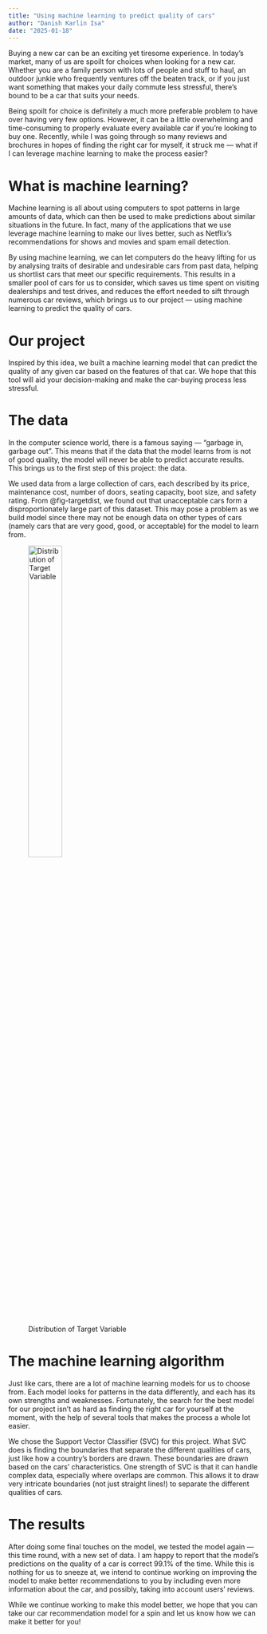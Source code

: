 ```yaml
---
title: "Using machine learning to predict quality of cars"
author: "Danish Karlin Isa"
date: "2025-01-18"
---
```


Buying a new car can be an exciting yet tiresome experience.
In today's market, many of us are spoilt for choices when looking for a new car.
Whether you are a family person with lots of people and stuff to haul,
an outdoor junkie who frequently ventures off the beaten track,
or if you just want something that makes your daily commute less stressful,
there's bound to be a car that suits your needs.

Being spoilt for choice is definitely a much more preferable problem to have
over having very few options. 
However, it can be a little overwhelming and time-consuming 
to properly evaluate every available car if you're looking to buy one.
Recently, while I was going through so many reviews and brochures in hopes of
finding the right car for myself, it struck me —
what if I can leverage machine learning to make the process easier?

# What is machine learning?

Machine learning is all about using computers to spot patterns in large amounts of data,
which can then be used to make predictions about similar situations in the future.
In fact, many of the applications that we use leverage machine learning
to make our lives better, 
such as Netflix's recommendations for shows and movies and spam email detection.

By using machine learning, we can let computers do the heavy lifting for us by
analysing traits of desirable and undesirable cars from past data,
helping us shortlist cars that meet our specific requirements.
This results in a smaller pool of cars for us to consider,
which saves us time spent on visiting dealerships and test drives,
and reduces the effort needed to sift through numerous car reviews,
which brings us to our project &mdash; 
using machine learning to predict the quality of cars.

# Our project

Inspired by this idea, we built a machine learning model that 
can predict the quality of any given car based on the features of that car.
We hope that this tool will aid your decision-making and
make the car-buying process less stressful.

# The data

In the computer science world, there is a famous saying &mdash; 
"garbage in, garbage out".
This means that if the data that the model learns from is not of good quality,
the model will never be able to predict accurate results.
This brings us to the first step of this project: the data.

We used data from a large collection of cars, each described 
by its price, maintenance cost, number of doors, seating capacity, 
boot size, and safety rating.
From @fig-targetdist, we found out that unacceptable cars 
form a disproportionately large part of this dataset.
This may pose a problem as we build model since there may not be enough data 
on other types of cars (namely cars that are very good, good, 
or acceptable) for the model to learn from.

![Distribution of Target Variable](target_distribution_raw.png){#fig-targetdist width="40%"}

# The machine learning algorithm

Just like cars, there are a lot of machine learning models for us to choose from.
Each model looks for patterns in the data differently,
and each has its own strengths and weaknesses.
Fortunately, the search for the best model for our project isn't as hard
as finding the right car for yourself at the moment, with the help of several
tools that makes the process a whole lot easier.

We chose the Support Vector Classifier (SVC) for this project.
What SVC does is finding the boundaries that separate the different qualities of cars,
just like how a country's borders are drawn.
These boundaries are drawn based on the cars' characteristics.
One strength of SVC is that it can handle complex data, especially where overlaps are common.
This allows it to draw very intricate boundaries (not just straight lines!) 
to separate the different qualities of cars.

# The results

After doing some final touches on the model, we tested the model again &mdash;
this time round, with a new set of data.
I am happy to report that the model's predictions on the quality of a car
is correct 99.1% of the time.
While this is nothing for us to sneeze at, we intend to continue working on
improving the model to make better recommendations to you 
by including even more information about the car, and possibly,
taking into account users' reviews.

While we continue working to make this model better, we hope that you can take our car 
recommendation model for a spin and let us know how we can make it better for you!

